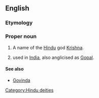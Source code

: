 ==English==

===Etymology===
{{etyl|sa}} {{term|sc=Deva|गोपाल|tr=gó-pālá|lang=sa}}

===Proper noun===
{{en-proper noun}}

# A name of the [[Hindu]] god [[Krishna]].
# {{given name|male|from=Sanskrit}} used in [[India]], also anglicised as [[Gopal]].

====See also====
* [[Govinda]]

[[Category:Hindu deities]]